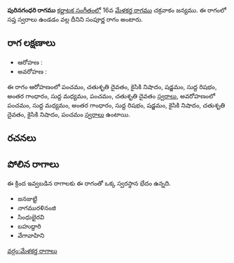 {{Infobox ragam
	| name          	= పురినగంధరి
	| synonym	    	= 
	| mela          	= 
	| chakra        	= 
	| janaka        	= 
	| type          	= సంపూర్ణ
	| arohanam      	= {{svaraC|P|D2|N2|S|R1|G3|M1|P|D2}} 
	| avarohanam    	= {{svaraC|P|M1|G3|R1|S|N2|D2|N2|P}}
	| jeeva         	=
	| chhaya        	=
	| nyasa         	=
	| vishesha      	= 
	| equivalent  		= 
}}
{{కర్ణాటక సంగీత రాగాలు}}
'''పురినగంధరి రాగము''' [[కర్ణాటక సంగీతం]]లో 16వ [[మేళకర్త రాగము]] చక్రవాకం జన్యము.  ఈ రాగంలో సప్త స్వరాలు ఉండడం వల్ల దీనిని సంపూర్ణ రాగం అంటారు.


==రాగ లక్షణాలు==


* ఆరోహణ : {{svaraC|P|D2|N2|S|R1|G3|M1|P|D2}} 
* అవరోహణ : {{svaraC|P|M1|G3|R1|S|N2|D2|N2|P}}

ఈ రాగం ఆరోహణంలో పంచమం, చతుశృతి దైవతం, కైసికి నిషాదం, షడ్జమం, సుద్ద రిషభం, అంతర గాంధారం, సుద్ద మధ్యమం, పంచమం, చతుశృతి దైవతం [[స్వరాలు]], అవరోహణంలో పంచమం, సుద్ద మధ్యమం, అంతర గాంధారం, సుద్ద రిషభం, షడ్జమం, కైసికి నిషాదం, చతుశృతి దైవతం, కైసికి నిషాదం, పంచమం [[స్వరాలు]] ఉంటాయి.

==రచనలు==



==పోలిన రాగాలు==
ఈ క్రింద ఇవ్వబడిన రాగాలకు ఈ రాగంతో ఒక్క స్వరస్థాన భేదం ఉన్నది.
* జనజుట్టి
* నాగమురళినంజి
* సింధుభైరవి
* బహుద్దారి
* వేగావాహిని



[[వర్గం:మేళకర్త రాగాలు]]